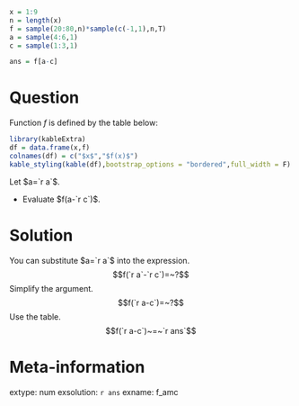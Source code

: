 ```r
x = 1:9
n = length(x)
f = sample(20:80,n)*sample(c(-1,1),n,T)
a = sample(4:6,1)
c = sample(1:3,1)

ans = f[a-c]

```

Question
========

Function $f$ is defined by the table below:

```r
library(kableExtra)
df = data.frame(x,f)
colnames(df) = c("$x$","$f(x)$")
kable_styling(kable(df),bootstrap_options = "bordered",full_width = F)
```

Let $a=`r a`$. 

* Evaluate $f(a-`r c`)$.


Solution
========

You can substitute $a=`r a`$ into the expression.
$$f(`r a`-`r c`)=~?$$
Simplify the argument.
$$f(`r a-c`)=~?$$
Use the table.
$$f(`r a-c`)~=~`r ans`$$

Meta-information
============
extype: num
exsolution: `r ans`
exname: f_amc
